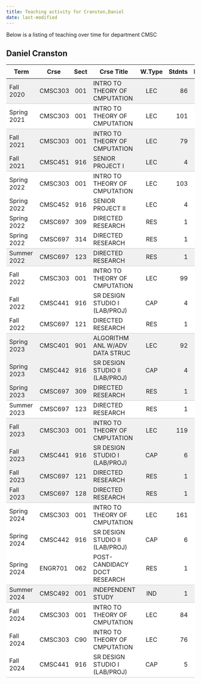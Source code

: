 ```yaml
---
title: Teaching activity for Cranston,Daniel
date: last-modified
---
```


Below is a listing of teaching over time for department CMSC


## Daniel Cranston

<style type="text/css">
#T_3418f table {
  width: 100%;
  border-collapse: collapse;
}
#T_3418f th {
  text-align: center;
  padding: 8px;
}
#T_3418f td:nth-child(1) {
  padding-right: 10px;
  text-align: left;
}
#T_3418f td:nth-child(2) {
  padding-right: 5px;
  text-align: left;
}
#T_3418f  td:nth-child(4) {
  padding-right: 5px;
  text-align: left;
}
#T_3418f td:nth-child(3) {
  text-align: center;
}
#T_3418f  td:nth-child(5) {
  text-align: center;
}
#T_3418f td:nth-child(6) {
  text-align: right;
}
#T_3418f  td:nth-child(7) {
  text-align: right;
}
#T_3418f_row0_col0, #T_3418f_row0_col1, #T_3418f_row0_col2, #T_3418f_row0_col3, #T_3418f_row0_col4, #T_3418f_row0_col5, #T_3418f_row0_col6, #T_3418f_row3_col0, #T_3418f_row3_col1, #T_3418f_row3_col2, #T_3418f_row3_col3, #T_3418f_row3_col4, #T_3418f_row3_col5, #T_3418f_row3_col6, #T_3418f_row8_col0, #T_3418f_row8_col1, #T_3418f_row8_col2, #T_3418f_row8_col3, #T_3418f_row8_col4, #T_3418f_row8_col5, #T_3418f_row8_col6, #T_3418f_row14_col0, #T_3418f_row14_col1, #T_3418f_row14_col2, #T_3418f_row14_col3, #T_3418f_row14_col4, #T_3418f_row14_col5, #T_3418f_row14_col6, #T_3418f_row19_col0, #T_3418f_row19_col1, #T_3418f_row19_col2, #T_3418f_row19_col3, #T_3418f_row19_col4, #T_3418f_row19_col5, #T_3418f_row19_col6, #T_3418f_row23_col0, #T_3418f_row23_col1, #T_3418f_row23_col2, #T_3418f_row23_col3, #T_3418f_row23_col4, #T_3418f_row23_col5, #T_3418f_row23_col6 {
  background-color: #f0f0f0;
  border-bottom: 1px solid #ccc;
}
#T_3418f_row1_col0, #T_3418f_row1_col1, #T_3418f_row1_col2, #T_3418f_row1_col3, #T_3418f_row1_col4, #T_3418f_row1_col5, #T_3418f_row1_col6, #T_3418f_row7_col0, #T_3418f_row7_col1, #T_3418f_row7_col2, #T_3418f_row7_col3, #T_3418f_row7_col4, #T_3418f_row7_col5, #T_3418f_row7_col6, #T_3418f_row11_col0, #T_3418f_row11_col1, #T_3418f_row11_col2, #T_3418f_row11_col3, #T_3418f_row11_col4, #T_3418f_row11_col5, #T_3418f_row11_col6, #T_3418f_row15_col0, #T_3418f_row15_col1, #T_3418f_row15_col2, #T_3418f_row15_col3, #T_3418f_row15_col4, #T_3418f_row15_col5, #T_3418f_row15_col6, #T_3418f_row22_col0, #T_3418f_row22_col1, #T_3418f_row22_col2, #T_3418f_row22_col3, #T_3418f_row22_col4, #T_3418f_row22_col5, #T_3418f_row22_col6, #T_3418f_row26_col0, #T_3418f_row26_col1, #T_3418f_row26_col2, #T_3418f_row26_col3, #T_3418f_row26_col4, #T_3418f_row26_col5, #T_3418f_row26_col6 {
  background-color: #ffffff;
  border-bottom: 1px solid #ccc;
}
#T_3418f_row2_col0, #T_3418f_row2_col1, #T_3418f_row2_col2, #T_3418f_row2_col3, #T_3418f_row2_col4, #T_3418f_row2_col5, #T_3418f_row2_col6, #T_3418f_row12_col0, #T_3418f_row12_col1, #T_3418f_row12_col2, #T_3418f_row12_col3, #T_3418f_row12_col4, #T_3418f_row12_col5, #T_3418f_row12_col6, #T_3418f_row13_col0, #T_3418f_row13_col1, #T_3418f_row13_col2, #T_3418f_row13_col3, #T_3418f_row13_col4, #T_3418f_row13_col5, #T_3418f_row13_col6, #T_3418f_row16_col0, #T_3418f_row16_col1, #T_3418f_row16_col2, #T_3418f_row16_col3, #T_3418f_row16_col4, #T_3418f_row16_col5, #T_3418f_row16_col6, #T_3418f_row17_col0, #T_3418f_row17_col1, #T_3418f_row17_col2, #T_3418f_row17_col3, #T_3418f_row17_col4, #T_3418f_row17_col5, #T_3418f_row17_col6, #T_3418f_row18_col0, #T_3418f_row18_col1, #T_3418f_row18_col2, #T_3418f_row18_col3, #T_3418f_row18_col4, #T_3418f_row18_col5, #T_3418f_row18_col6 {
  background-color: #f0f0f0;
  border-bottom: none;
}
#T_3418f_row4_col0, #T_3418f_row4_col1, #T_3418f_row4_col2, #T_3418f_row4_col3, #T_3418f_row4_col4, #T_3418f_row4_col5, #T_3418f_row4_col6, #T_3418f_row5_col0, #T_3418f_row5_col1, #T_3418f_row5_col2, #T_3418f_row5_col3, #T_3418f_row5_col4, #T_3418f_row5_col5, #T_3418f_row5_col6, #T_3418f_row6_col0, #T_3418f_row6_col1, #T_3418f_row6_col2, #T_3418f_row6_col3, #T_3418f_row6_col4, #T_3418f_row6_col5, #T_3418f_row6_col6, #T_3418f_row9_col0, #T_3418f_row9_col1, #T_3418f_row9_col2, #T_3418f_row9_col3, #T_3418f_row9_col4, #T_3418f_row9_col5, #T_3418f_row9_col6, #T_3418f_row10_col0, #T_3418f_row10_col1, #T_3418f_row10_col2, #T_3418f_row10_col3, #T_3418f_row10_col4, #T_3418f_row10_col5, #T_3418f_row10_col6, #T_3418f_row20_col0, #T_3418f_row20_col1, #T_3418f_row20_col2, #T_3418f_row20_col3, #T_3418f_row20_col4, #T_3418f_row20_col5, #T_3418f_row20_col6, #T_3418f_row21_col0, #T_3418f_row21_col1, #T_3418f_row21_col2, #T_3418f_row21_col3, #T_3418f_row21_col4, #T_3418f_row21_col5, #T_3418f_row21_col6, #T_3418f_row24_col0, #T_3418f_row24_col1, #T_3418f_row24_col2, #T_3418f_row24_col3, #T_3418f_row24_col4, #T_3418f_row24_col5, #T_3418f_row24_col6, #T_3418f_row25_col0, #T_3418f_row25_col1, #T_3418f_row25_col2, #T_3418f_row25_col3, #T_3418f_row25_col4, #T_3418f_row25_col5, #T_3418f_row25_col6 {
  background-color: #ffffff;
  border-bottom: none;
}
</style>
<table id="T_3418f">
  <thead>
    <tr>
      <th id="T_3418f_level0_col0" class="col_heading level0 col0" >Term</th>
      <th id="T_3418f_level0_col1" class="col_heading level0 col1" >Crse</th>
      <th id="T_3418f_level0_col2" class="col_heading level0 col2" >Sect</th>
      <th id="T_3418f_level0_col3" class="col_heading level0 col3" >Crse Title</th>
      <th id="T_3418f_level0_col4" class="col_heading level0 col4" >W.Type</th>
      <th id="T_3418f_level0_col5" class="col_heading level0 col5" >Stdnts</th>
      <th id="T_3418f_level0_col6" class="col_heading level0 col6" >Hours</th>
    </tr>
  </thead>
  <tbody>
    <tr>
      <td id="T_3418f_row0_col0" class="data row0 col0" >Fall 2020</td>
      <td id="T_3418f_row0_col1" class="data row0 col1" >CMSC303</td>
      <td id="T_3418f_row0_col2" class="data row0 col2" >001</td>
      <td id="T_3418f_row0_col3" class="data row0 col3" >INTRO TO THEORY OF CMPUTATION</td>
      <td id="T_3418f_row0_col4" class="data row0 col4" >LEC</td>
      <td id="T_3418f_row0_col5" class="data row0 col5" >86</td>
      <td id="T_3418f_row0_col6" class="data row0 col6" >258</td>
    </tr>
    <tr>
      <td id="T_3418f_row1_col0" class="data row1 col0" >Spring 2021</td>
      <td id="T_3418f_row1_col1" class="data row1 col1" >CMSC303</td>
      <td id="T_3418f_row1_col2" class="data row1 col2" >001</td>
      <td id="T_3418f_row1_col3" class="data row1 col3" >INTRO TO THEORY OF CMPUTATION</td>
      <td id="T_3418f_row1_col4" class="data row1 col4" >LEC</td>
      <td id="T_3418f_row1_col5" class="data row1 col5" >101</td>
      <td id="T_3418f_row1_col6" class="data row1 col6" >303</td>
    </tr>
    <tr>
      <td id="T_3418f_row2_col0" class="data row2 col0" >Fall 2021</td>
      <td id="T_3418f_row2_col1" class="data row2 col1" >CMSC303</td>
      <td id="T_3418f_row2_col2" class="data row2 col2" >001</td>
      <td id="T_3418f_row2_col3" class="data row2 col3" >INTRO TO THEORY OF CMPUTATION</td>
      <td id="T_3418f_row2_col4" class="data row2 col4" >LEC</td>
      <td id="T_3418f_row2_col5" class="data row2 col5" >79</td>
      <td id="T_3418f_row2_col6" class="data row2 col6" >237</td>
    </tr>
    <tr>
      <td id="T_3418f_row3_col0" class="data row3 col0" >Fall 2021</td>
      <td id="T_3418f_row3_col1" class="data row3 col1" >CMSC451</td>
      <td id="T_3418f_row3_col2" class="data row3 col2" >916</td>
      <td id="T_3418f_row3_col3" class="data row3 col3" >SENIOR PROJECT I</td>
      <td id="T_3418f_row3_col4" class="data row3 col4" >LEC</td>
      <td id="T_3418f_row3_col5" class="data row3 col5" >4</td>
      <td id="T_3418f_row3_col6" class="data row3 col6" >12</td>
    </tr>
    <tr>
      <td id="T_3418f_row4_col0" class="data row4 col0" >Spring 2022</td>
      <td id="T_3418f_row4_col1" class="data row4 col1" >CMSC303</td>
      <td id="T_3418f_row4_col2" class="data row4 col2" >001</td>
      <td id="T_3418f_row4_col3" class="data row4 col3" >INTRO TO THEORY OF CMPUTATION</td>
      <td id="T_3418f_row4_col4" class="data row4 col4" >LEC</td>
      <td id="T_3418f_row4_col5" class="data row4 col5" >103</td>
      <td id="T_3418f_row4_col6" class="data row4 col6" >309</td>
    </tr>
    <tr>
      <td id="T_3418f_row5_col0" class="data row5 col0" >Spring 2022</td>
      <td id="T_3418f_row5_col1" class="data row5 col1" >CMSC452</td>
      <td id="T_3418f_row5_col2" class="data row5 col2" >916</td>
      <td id="T_3418f_row5_col3" class="data row5 col3" >SENIOR PROJECT II</td>
      <td id="T_3418f_row5_col4" class="data row5 col4" >LEC</td>
      <td id="T_3418f_row5_col5" class="data row5 col5" >4</td>
      <td id="T_3418f_row5_col6" class="data row5 col6" >12</td>
    </tr>
    <tr>
      <td id="T_3418f_row6_col0" class="data row6 col0" >Spring 2022</td>
      <td id="T_3418f_row6_col1" class="data row6 col1" >CMSC697</td>
      <td id="T_3418f_row6_col2" class="data row6 col2" >309</td>
      <td id="T_3418f_row6_col3" class="data row6 col3" >DIRECTED RESEARCH</td>
      <td id="T_3418f_row6_col4" class="data row6 col4" >RES</td>
      <td id="T_3418f_row6_col5" class="data row6 col5" >1</td>
      <td id="T_3418f_row6_col6" class="data row6 col6" >9</td>
    </tr>
    <tr>
      <td id="T_3418f_row7_col0" class="data row7 col0" >Spring 2022</td>
      <td id="T_3418f_row7_col1" class="data row7 col1" >CMSC697</td>
      <td id="T_3418f_row7_col2" class="data row7 col2" >314</td>
      <td id="T_3418f_row7_col3" class="data row7 col3" >DIRECTED RESEARCH</td>
      <td id="T_3418f_row7_col4" class="data row7 col4" >RES</td>
      <td id="T_3418f_row7_col5" class="data row7 col5" >1</td>
      <td id="T_3418f_row7_col6" class="data row7 col6" >5</td>
    </tr>
    <tr>
      <td id="T_3418f_row8_col0" class="data row8 col0" >Summer 2022</td>
      <td id="T_3418f_row8_col1" class="data row8 col1" >CMSC697</td>
      <td id="T_3418f_row8_col2" class="data row8 col2" >123</td>
      <td id="T_3418f_row8_col3" class="data row8 col3" >DIRECTED RESEARCH</td>
      <td id="T_3418f_row8_col4" class="data row8 col4" >RES</td>
      <td id="T_3418f_row8_col5" class="data row8 col5" >1</td>
      <td id="T_3418f_row8_col6" class="data row8 col6" >3</td>
    </tr>
    <tr>
      <td id="T_3418f_row9_col0" class="data row9 col0" >Fall 2022</td>
      <td id="T_3418f_row9_col1" class="data row9 col1" >CMSC303</td>
      <td id="T_3418f_row9_col2" class="data row9 col2" >001</td>
      <td id="T_3418f_row9_col3" class="data row9 col3" >INTRO TO THEORY OF CMPUTATION</td>
      <td id="T_3418f_row9_col4" class="data row9 col4" >LEC</td>
      <td id="T_3418f_row9_col5" class="data row9 col5" >99</td>
      <td id="T_3418f_row9_col6" class="data row9 col6" >297</td>
    </tr>
    <tr>
      <td id="T_3418f_row10_col0" class="data row10 col0" >Fall 2022</td>
      <td id="T_3418f_row10_col1" class="data row10 col1" >CMSC441</td>
      <td id="T_3418f_row10_col2" class="data row10 col2" >916</td>
      <td id="T_3418f_row10_col3" class="data row10 col3" >SR DESIGN STUDIO I (LAB/PROJ)</td>
      <td id="T_3418f_row10_col4" class="data row10 col4" >CAP</td>
      <td id="T_3418f_row10_col5" class="data row10 col5" >4</td>
      <td id="T_3418f_row10_col6" class="data row10 col6" >8</td>
    </tr>
    <tr>
      <td id="T_3418f_row11_col0" class="data row11 col0" >Fall 2022</td>
      <td id="T_3418f_row11_col1" class="data row11 col1" >CMSC697</td>
      <td id="T_3418f_row11_col2" class="data row11 col2" >121</td>
      <td id="T_3418f_row11_col3" class="data row11 col3" >DIRECTED RESEARCH</td>
      <td id="T_3418f_row11_col4" class="data row11 col4" >RES</td>
      <td id="T_3418f_row11_col5" class="data row11 col5" >1</td>
      <td id="T_3418f_row11_col6" class="data row11 col6" >3</td>
    </tr>
    <tr>
      <td id="T_3418f_row12_col0" class="data row12 col0" >Spring 2023</td>
      <td id="T_3418f_row12_col1" class="data row12 col1" >CMSC401</td>
      <td id="T_3418f_row12_col2" class="data row12 col2" >901</td>
      <td id="T_3418f_row12_col3" class="data row12 col3" >ALGORITHM ANL W/ADV DATA STRUC</td>
      <td id="T_3418f_row12_col4" class="data row12 col4" >LEC</td>
      <td id="T_3418f_row12_col5" class="data row12 col5" >92</td>
      <td id="T_3418f_row12_col6" class="data row12 col6" >276</td>
    </tr>
    <tr>
      <td id="T_3418f_row13_col0" class="data row13 col0" >Spring 2023</td>
      <td id="T_3418f_row13_col1" class="data row13 col1" >CMSC442</td>
      <td id="T_3418f_row13_col2" class="data row13 col2" >916</td>
      <td id="T_3418f_row13_col3" class="data row13 col3" >SR DESIGN STUDIO II (LAB/PROJ)</td>
      <td id="T_3418f_row13_col4" class="data row13 col4" >CAP</td>
      <td id="T_3418f_row13_col5" class="data row13 col5" >4</td>
      <td id="T_3418f_row13_col6" class="data row13 col6" >8</td>
    </tr>
    <tr>
      <td id="T_3418f_row14_col0" class="data row14 col0" >Spring 2023</td>
      <td id="T_3418f_row14_col1" class="data row14 col1" >CMSC697</td>
      <td id="T_3418f_row14_col2" class="data row14 col2" >309</td>
      <td id="T_3418f_row14_col3" class="data row14 col3" >DIRECTED RESEARCH</td>
      <td id="T_3418f_row14_col4" class="data row14 col4" >RES</td>
      <td id="T_3418f_row14_col5" class="data row14 col5" >1</td>
      <td id="T_3418f_row14_col6" class="data row14 col6" >9</td>
    </tr>
    <tr>
      <td id="T_3418f_row15_col0" class="data row15 col0" >Summer 2023</td>
      <td id="T_3418f_row15_col1" class="data row15 col1" >CMSC697</td>
      <td id="T_3418f_row15_col2" class="data row15 col2" >123</td>
      <td id="T_3418f_row15_col3" class="data row15 col3" >DIRECTED RESEARCH</td>
      <td id="T_3418f_row15_col4" class="data row15 col4" >RES</td>
      <td id="T_3418f_row15_col5" class="data row15 col5" >1</td>
      <td id="T_3418f_row15_col6" class="data row15 col6" >3</td>
    </tr>
    <tr>
      <td id="T_3418f_row16_col0" class="data row16 col0" >Fall 2023</td>
      <td id="T_3418f_row16_col1" class="data row16 col1" >CMSC303</td>
      <td id="T_3418f_row16_col2" class="data row16 col2" >001</td>
      <td id="T_3418f_row16_col3" class="data row16 col3" >INTRO TO THEORY OF CMPUTATION</td>
      <td id="T_3418f_row16_col4" class="data row16 col4" >LEC</td>
      <td id="T_3418f_row16_col5" class="data row16 col5" >119</td>
      <td id="T_3418f_row16_col6" class="data row16 col6" >357</td>
    </tr>
    <tr>
      <td id="T_3418f_row17_col0" class="data row17 col0" >Fall 2023</td>
      <td id="T_3418f_row17_col1" class="data row17 col1" >CMSC441</td>
      <td id="T_3418f_row17_col2" class="data row17 col2" >916</td>
      <td id="T_3418f_row17_col3" class="data row17 col3" >SR DESIGN STUDIO I (LAB/PROJ)</td>
      <td id="T_3418f_row17_col4" class="data row17 col4" >CAP</td>
      <td id="T_3418f_row17_col5" class="data row17 col5" >6</td>
      <td id="T_3418f_row17_col6" class="data row17 col6" >12</td>
    </tr>
    <tr>
      <td id="T_3418f_row18_col0" class="data row18 col0" >Fall 2023</td>
      <td id="T_3418f_row18_col1" class="data row18 col1" >CMSC697</td>
      <td id="T_3418f_row18_col2" class="data row18 col2" >121</td>
      <td id="T_3418f_row18_col3" class="data row18 col3" >DIRECTED RESEARCH</td>
      <td id="T_3418f_row18_col4" class="data row18 col4" >RES</td>
      <td id="T_3418f_row18_col5" class="data row18 col5" >1</td>
      <td id="T_3418f_row18_col6" class="data row18 col6" >3</td>
    </tr>
    <tr>
      <td id="T_3418f_row19_col0" class="data row19 col0" >Fall 2023</td>
      <td id="T_3418f_row19_col1" class="data row19 col1" >CMSC697</td>
      <td id="T_3418f_row19_col2" class="data row19 col2" >128</td>
      <td id="T_3418f_row19_col3" class="data row19 col3" >DIRECTED RESEARCH</td>
      <td id="T_3418f_row19_col4" class="data row19 col4" >RES</td>
      <td id="T_3418f_row19_col5" class="data row19 col5" >1</td>
      <td id="T_3418f_row19_col6" class="data row19 col6" >5</td>
    </tr>
    <tr>
      <td id="T_3418f_row20_col0" class="data row20 col0" >Spring 2024</td>
      <td id="T_3418f_row20_col1" class="data row20 col1" >CMSC303</td>
      <td id="T_3418f_row20_col2" class="data row20 col2" >001</td>
      <td id="T_3418f_row20_col3" class="data row20 col3" >INTRO TO THEORY OF CMPUTATION</td>
      <td id="T_3418f_row20_col4" class="data row20 col4" >LEC</td>
      <td id="T_3418f_row20_col5" class="data row20 col5" >161</td>
      <td id="T_3418f_row20_col6" class="data row20 col6" >483</td>
    </tr>
    <tr>
      <td id="T_3418f_row21_col0" class="data row21 col0" >Spring 2024</td>
      <td id="T_3418f_row21_col1" class="data row21 col1" >CMSC442</td>
      <td id="T_3418f_row21_col2" class="data row21 col2" >916</td>
      <td id="T_3418f_row21_col3" class="data row21 col3" >SR DESIGN STUDIO II (LAB/PROJ)</td>
      <td id="T_3418f_row21_col4" class="data row21 col4" >CAP</td>
      <td id="T_3418f_row21_col5" class="data row21 col5" >6</td>
      <td id="T_3418f_row21_col6" class="data row21 col6" >12</td>
    </tr>
    <tr>
      <td id="T_3418f_row22_col0" class="data row22 col0" >Spring 2024</td>
      <td id="T_3418f_row22_col1" class="data row22 col1" >ENGR701</td>
      <td id="T_3418f_row22_col2" class="data row22 col2" >062</td>
      <td id="T_3418f_row22_col3" class="data row22 col3" >POST-CANDIDACY DOCT RESEARCH</td>
      <td id="T_3418f_row22_col4" class="data row22 col4" >RES</td>
      <td id="T_3418f_row22_col5" class="data row22 col5" >1</td>
      <td id="T_3418f_row22_col6" class="data row22 col6" >9</td>
    </tr>
    <tr>
      <td id="T_3418f_row23_col0" class="data row23 col0" >Summer 2024</td>
      <td id="T_3418f_row23_col1" class="data row23 col1" >CMSC492</td>
      <td id="T_3418f_row23_col2" class="data row23 col2" >001</td>
      <td id="T_3418f_row23_col3" class="data row23 col3" >INDEPENDENT STUDY</td>
      <td id="T_3418f_row23_col4" class="data row23 col4" >IND</td>
      <td id="T_3418f_row23_col5" class="data row23 col5" >1</td>
      <td id="T_3418f_row23_col6" class="data row23 col6" >2</td>
    </tr>
    <tr>
      <td id="T_3418f_row24_col0" class="data row24 col0" >Fall 2024</td>
      <td id="T_3418f_row24_col1" class="data row24 col1" >CMSC303</td>
      <td id="T_3418f_row24_col2" class="data row24 col2" >001</td>
      <td id="T_3418f_row24_col3" class="data row24 col3" >INTRO TO THEORY OF CMPUTATION</td>
      <td id="T_3418f_row24_col4" class="data row24 col4" >LEC</td>
      <td id="T_3418f_row24_col5" class="data row24 col5" >84</td>
      <td id="T_3418f_row24_col6" class="data row24 col6" >252</td>
    </tr>
    <tr>
      <td id="T_3418f_row25_col0" class="data row25 col0" >Fall 2024</td>
      <td id="T_3418f_row25_col1" class="data row25 col1" >CMSC303</td>
      <td id="T_3418f_row25_col2" class="data row25 col2" >C90</td>
      <td id="T_3418f_row25_col3" class="data row25 col3" >INTRO TO THEORY OF CMPUTATION</td>
      <td id="T_3418f_row25_col4" class="data row25 col4" >LEC</td>
      <td id="T_3418f_row25_col5" class="data row25 col5" >76</td>
      <td id="T_3418f_row25_col6" class="data row25 col6" >228</td>
    </tr>
    <tr>
      <td id="T_3418f_row26_col0" class="data row26 col0" >Fall 2024</td>
      <td id="T_3418f_row26_col1" class="data row26 col1" >CMSC441</td>
      <td id="T_3418f_row26_col2" class="data row26 col2" >916</td>
      <td id="T_3418f_row26_col3" class="data row26 col3" >SR DESIGN STUDIO I (LAB/PROJ)</td>
      <td id="T_3418f_row26_col4" class="data row26 col4" >CAP</td>
      <td id="T_3418f_row26_col5" class="data row26 col5" >5</td>
      <td id="T_3418f_row26_col6" class="data row26 col6" >10</td>
    </tr>
  </tbody>
</table>


